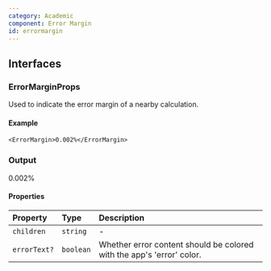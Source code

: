 ```yaml
---
category: Academic
component: Error Margin
id: errormargin
---
```


## Interfaces

### ErrorMarginProps

Used to indicate the error margin of a nearby calculation.

#### Example

```tsx
<ErrorMargin>0.002%</ErrorMargin>
```

### Output

<ErrorMargin>0.002%</ErrorMargin>

#### Properties

| Property     | Type      | Description                                                           |
| :----------- | :-------- | :-------------------------------------------------------------------- |
| `children`   | `string`  | -                                                                     |
| `errorText?` | `boolean` | Whether error content should be colored with the app's 'error' color. |

